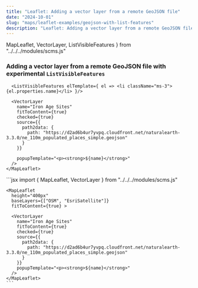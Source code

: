 ```yaml
---
title: "Leaflet: Adding a vector layer from a remote GeoJSON file"
date: "2024-10-01"
slug: "maps/leaflet-examples/geojson-with-list-features"
description: "Leaflet: Adding a vector layer from a remote GeoJSON file"
---
```


  MapLeaflet,
  VectorLayer,
  ListVisibleFeatures
} from "../../../modules/scms.js"


### Adding a vector layer from a remote GeoJSON file with experimental `ListVisibleFeatures`


<div className="row mt-3 mb-5 border-top border-bottom py-3">
  <div className="col-6">
    <MapLeaflet
      height="400px"
      baseLayers={["OSM", "EsriSatellite"]}
      fitToContent={true} >
      
      <ListVisibleFeatures elTemplate={ el => <li className="ms-3">{el.properties.name}</li> }/>

      <VectorLayer
        name="Iron Age Sites"
        fitToContent={true}
        checked={true}
        source={{
          path2data: {
            path: "https://d2ad6b4ur7yvpq.cloudfront.net/naturalearth-3.3.0/ne_110m_populated_places_simple.geojson"
          }
        }}
        
        popupTemplate="<p><strong>${name}</strong>"
      />
    </MapLeaflet>

  </div>
  <div className="col-6">
    ```jsx
    import {
      MapLeaflet,
      VectorLayer
    } from "../../../modules/scms.js"

    <MapLeaflet
      height="400px"
      baseLayers={["OSM", "EsriSatellite"]}
      fitToContent={true} >
      
      <VectorLayer
        name="Iron Age Sites"
        fitToContent={true}
        checked={true}
        source={{
          path2data: {
            path: "https://d2ad6b4ur7yvpq.cloudfront.net/naturalearth-3.3.0/ne_110m_populated_places_simple.geojson"
          }
        }}
        popupTemplate="<p><strong>${name}</strong>"
      />
    </MapLeaflet>
    ```
  </div>
</div>